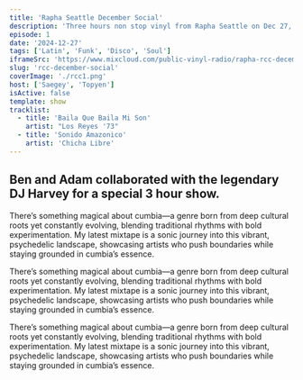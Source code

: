 ```yaml
---
title: 'Rapha Seattle December Social'
description: 'Three hours non stop vinyl from Rapha Seattle on Dec 27, 2024.'
episode: 1
date: '2024-12-27'
tags: ['Latin', 'Funk', 'Disco', 'Soul']
iframeSrc: 'https://www.mixcloud.com/public-vinyl-radio/rapha-rcc-december-social/'
slug: 'rcc-december-social'
coverImage: './rcc1.png'
host: ['Saegey', 'Topyen']
isActive: false
template: show
tracklist:
  - title: 'Baila Que Baila Mi Son'
    artist: "Los Reyes '73"
  - title: 'Sonido Amazonico'
    artist: 'Chicha Libre'
---
```


## Ben and Adam collaborated with the legendary DJ Harvey for a special 3 hour show.

There’s something magical about cumbia—a genre born from deep cultural roots yet constantly evolving, blending traditional rhythms with bold experimentation. My latest mixtape is a sonic journey into this vibrant, psychedelic landscape, showcasing artists who push boundaries while staying grounded in cumbia’s essence.

There’s something magical about cumbia—a genre born from deep cultural roots yet constantly evolving, blending traditional rhythms with bold experimentation. My latest mixtape is a sonic journey into this vibrant, psychedelic landscape, showcasing artists who push boundaries while staying grounded in cumbia’s essence.

There’s something magical about cumbia—a genre born from deep cultural roots yet constantly evolving, blending traditional rhythms with bold experimentation. My latest mixtape is a sonic journey into this vibrant, psychedelic landscape, showcasing artists who push boundaries while staying grounded in cumbia’s essence.
